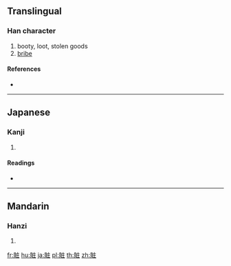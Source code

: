 {{character info/new}}
==Translingual==

===Han character===
{{Han char|rn=154|rad=貝|as=06|sn=13|four=|canj=BCIG}}

# booty, loot, stolen goods
# [[bribe]]

====References====
* {{Han ref|kx=1208.241|dkj=36774|dj=1673.040|hdz=63640.010|uh=8CCD|ud=36045}}

----

==Japanese==

===Kanji===
{{ja-kanji|grade=|rs=貝06}}

# {{defn|lang=ja|sort=貝06}}

====Readings====
* {{ja-readings|on=[[そう]] (sō), [[ぞう]] (zō)|kun=[[かくす]] (kakusu)|nanori=}}

----

==Mandarin==

===Hanzi===
{{cmn-hanzi|pin=[[shā]] ([[sha1]]), [[zāng]] ([[zang1]])|wg=sha<sup>1</sup>, tsang<sup>1</sup>}}

# {{defn|lang=cmn|sort=貝06}}

[[fr:賍]]
[[hu:賍]]
[[ja:賍]]
[[pl:賍]]
[[th:賍]]
[[zh:賍]]
